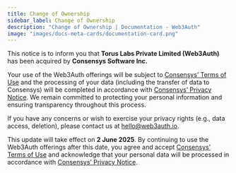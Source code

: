 ```yaml
---
title: Change of Ownership
sidebar_label: Change of Ownership
description: "Change of Ownership | Documentation - Web3Auth"
image: "images/docs-meta-cards/documentation-card.png"
---
```


This notice is to inform you that **Torus Labs Private Limited (Web3Auth)** has been acquired by
**Consensys Software Inc.**

Your use of the Web3Auth offerings will be subject to
[Consensys’ Terms of Use](https://consensys.io/terms-of-use) and the processing of your data
(including the transfer of data to Consensys) will be completed in accordance with
[Consensys’ Privacy Notice](https://consensys.io/privacy-notice). We remain committed to protecting
your personal information and ensuring transparency throughout this process.

If you have any concerns or wish to exercise your privacy rights (e.g., data access, deletion),
please contact us at hello@web3auth.io.

This update will take effect on **2 June 2025**. By continuing to use the Web3Auth offerings after
this date, you agree and accept [Consensys’ Terms of Use](https://consensys.io/terms-of-use) and
acknowledge that your personal data will be processed in accordance with
[Consensys’ Privacy Notice](https://consensys.io/privacy-notice).
